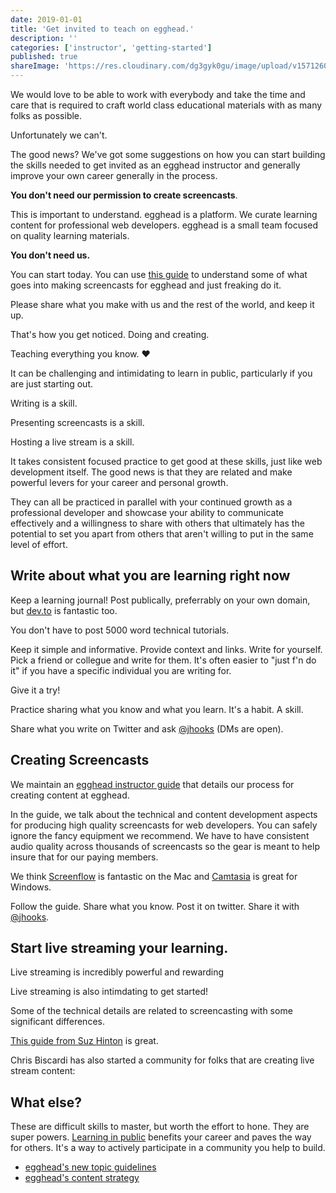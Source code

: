 ```yaml
---
date: 2019-01-01
title: 'Get invited to teach on egghead.'
description: ''
categories: ['instructor', 'getting-started']
published: true
shareImage: 'https://res.cloudinary.com/dg3gyk0gu/image/upload/v1571260698/og-image-assets/share_image_getting_started.png'
---
```


We would love to be able to work with everybody and take the time and care that is required to craft world class educational materials with as many folks as possible.

Unfortunately we can't.

The good news? We've got some suggestions on how you can start building the skills needed to get invited as an egghead instructor and generally improve your own career generally in the process.

**You don't need our permission to create screencasts**. 

This is important to understand. egghead is a platform. We curate learning content for professional web developers. egghead is a small team focused on quality learning materials.

**You don't need us.**

You can start today. You can use [this guide](/instructor) to understand some of what goes into making screencasts for egghead and just freaking do it.

Please share what you make with us and the rest of the world, and keep it up.

That's how you get noticed. Doing and creating. 

Teaching everything you know. ❤️

It can be challenging and intimidating to learn in public, particularly if you are just starting out. 

Writing is a skill. 

Presenting screencasts is a skill. 

Hosting a live stream is a skill.

It takes consistent focused practice to get good at these skills, just like web development itself. The good news is that they are related and make powerful levers for your career and personal growth.

They can all be practiced in parallel with your continued growth as a professional developer and showcase your ability to communicate effectively and a willingness to share with others that ultimately has the potential to set you apart from others that aren't willing to put in the same level of effort.

## Write about what you are learning right now

Keep a learning journal! Post publically, preferrably on your own domain, but [dev.to](https://dev.to/) is fantastic too.

You don't have to post 5000 word technical tutorials. 

Keep it simple and informative. Provide context and links. Write for yourself. Pick a friend or collegue and write for them. It's often easier to "just f'n do it" if you have a specific individual you are writing for. 

Give it a try!

Practice sharing what you know and what you learn. It's a habit. A skill.

Share what you write on Twitter and ask [@jhooks](https://twitter.com/jhooks) (DMs are open).

## Creating Screencasts

We maintain an [egghead instructor guide](/instructor) that details our process for creating content at egghead. 

In the guide, we talk about the technical and content development aspects for producing high quality screencasts for web developers. You can safely ignore the fancy equipment we recommend. We have to have consistent audio quality across thousands of screencasts so the gear is meant to help insure that for our paying members.

We think [Screenflow](https://www.telestream.net/screenflow/) is fantastic on the Mac and [Camtasia](https://www.techsmith.com/video-editor.html) is great for Windows.

Follow the guide. Share what you know. Post it on twitter. Share it with [@jhooks](https://twitter.com/jhooks).

## Start live streaming your learning.

Live streaming is incredibly powerful and rewarding

Live streaming is also intimdating to get started!

Some of the technical details are related to screencasting with some significant differences.

[This guide from Suz Hinton](https://medium.com/@suzhinton/my-twitch-live-coding-setup-b2516672fb21) is great. 

Chris Biscardi has also started a community for folks that are creating live stream content:

<div style={{ marginTop: '45px', marginBottom: '45px' }}>
  <TwitterTweetEmbed
    tweetId={'1200987098620157953'}
    options={{ align: 'center' }}
  />
</div>

## What else?

These are difficult skills to master, but worth the effort to hone. They are super powers. [Learning in public](https://www.swyx.io/writing/learn-in-public/) benefits your career and paves the way for others. It's a way to actively participate in a community you help to build.

* [egghead's new topic guidelines](/instructor/style-guide/new-topic-guidelines)
* [egghead's content strategy](/instructor/content-strategy)
